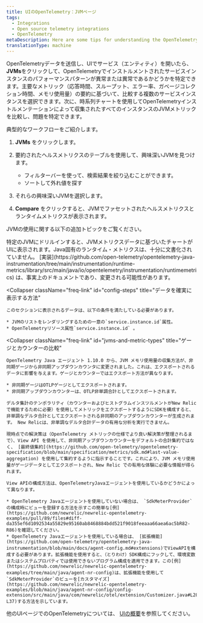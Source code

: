```yaml
---
title: UIのOpenTelemetry：JVMページ
tags:
  - Integrations
  - Open source telemetry integrations
  - OpenTelemetry
metaDescription: Here are some tips for understanding the OpenTelemetry JVMs page in the New Relic UI.
translationType: machine
---
```


OpenTelemetryデータを送信し、UIでサービス（エンティティ）を開いたら、 **JVMs**をクリックして、OpenTelemetryでインストルメントされたサービスインスタンスのパフォーマンスパターンが異常または異常であるかどうかを特定できます。主要なメトリック（応答時間、スループット、エラー率、ガベージコレクション時間、メモリ使用量）の要約に基づいて、比較する複数のサービスインスタンスを選択できます。次に、時系列チャートを使用してOpenTelemetryインストルメンテーションによって収集されたすべてのインスタンスのJVMメトリックを比較し、問題を特定できます。

典型的なワークフローをご紹介します。

1. **JVMs** をクリックします。

2. 要約されたヘルスメトリクスのテーブルを使用して、興味深いJVMを見つけます。

   * フィルターバーを使って、検索結果を絞り込むことができます。
   * ソートして外れ値を探す

3. それらの興味深いJVMを選択します。

4. **Compare** をクリックすると、JVMでファセットされたヘルスメトリクスとランタイムメトリクスが表示されます。

JVMの使用に関する以下の追加トピックをご覧ください。

<CollapserGroup>
  <Collapser
    className="freq-link"
    id="metric-details"
    title="ランタイムメトリックの詳細"
  >
    特定のJVMにドリルインすると、JVMメトリクスデータに基づいたチャートがUIに表示されます。Java固有のランタイム・メトリクスは、十分に文書化されていません。 [実装](https://github.com/open-telemetry/opentelemetry-java-instrumentation/tree/main/instrumentation/runtime-metrics/library/src/main/java/io/opentelemetry/instrumentation/runtimemetrics) は、事実上のドキュメントであり、変更される可能性があります。
  </Collapser>

  <Collapser
    className="freq-link"
    id="config-steps"
    title="データを確実に表示する方法"
  >
    このセクションに表示されるデータは、以下の条件を満たしている必要があります。

    * JVMのリストをレンダリングするための一意の`service.instance.id`属性。
    * OpenTelemetryリソース属性`service.instance.id` 。
  </Collapser>

  <Collapser
    className="freq-link"
    id="jvms-and-metric-types"
    title="ゲージとカウンターの比較"
  >
    OpenTelemetry Java エージェント 1.10.0 から、JVM メモリ使用量の収集方法が、非同期ゲージから非同期アップダウンカウンタに変更されました。これは、エクスポートされるデータに影響を与えます。ゲージとカウンターではエクスポート方法が異なります。

    * 非同期ゲージはOTLPゲージとしてエクスポートされます。
    * 非同期アップダウンカウンターは、OTLP非単調合計としてエクスポートされます。

    デルタ集計のテンポラリティ（カウンターおよびヒストグラムインスツルメントがNew Relicで機能するために必要）を使用してメトリックをエクスポートするようにSDKを構成すると、非単調なデルタ合計としてエクスポートされる非同期のアップダウンカウンターが生成されます。 New Relicは、非単調なデルタ合計データの有用な分析を実行できません。

    現時点での解決策は（OpenTelemetry メトリックの仕様でより良い解決策が整理されるまで）、View API を使用して、非同期アップダウンカウンターをデフォルトの合計集約ではなく、 [最終値集約](https://github.com/open-telemetry/opentelemetry-specification/blob/main/specification/metrics/sdk.md#last-value-aggregation) を使用して集約するように指示することです。これにより、JVM メモリ使用量がゲージデータとしてエクスポートされ、New Relic での有用な体験に必要な情報が得られます。

    View APIの構成方法は、OpenTelemetryJavaエージェントを使用しているかどうかによって異なります。

    * OpenTelemetry Javaエージェントを使用していない場合は、 `SdkMeterProvider`の構成時にビューを登録する方法を示すこの簡単な[例](https://github.com/newrelic/newrelic-opentelemetry-examples/pull/89/files#diff-da355ef6d1092534a55829e95160ab8468884bdd521f9018feeaaa66aea6ac5bR82-R86)を確認してください。
    * OpenTelemetry Javaエージェントを使用している場合は、 [拡張機能](https://github.com/open-telemetry/opentelemetry-java-instrumentation/blob/main/docs/agent-config.md#extensions)でViewAPIを構成する必要があります。拡張機能を使用すると、（とりわけ）SDK構成にフックして、環境変数またはシステムプロパティでは使用できないプログラム構成を適用できます。この[例](https://github.com/newrelic/newrelic-opentelemetry-examples/tree/main/java/agent-nr-config)は、拡張機能を使用して`SdkMeterProvider`のビューを[カスタマイズ](https://github.com/newrelic/newrelic-opentelemetry-examples/blob/main/java/agent-nr-config/config-extension/src/main/java/com/newrelic/otel/extension/Customizer.java#L28-L37)する方法を示しています。
  </Collapser>
</CollapserGroup>

他のUIページでのOpenTelemetryについては、 [UIの概要](/docs/more-integrations/open-source-telemetry-integrations/opentelemetry/view-your-data/opentelemetry-view-your-data)を参照してください。